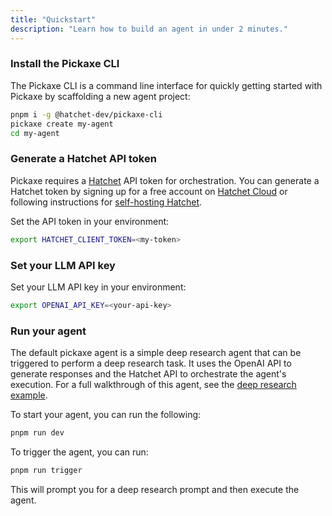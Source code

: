 ```yaml
---
title: "Quickstart"
description: "Learn how to build an agent in under 2 minutes."
---
```


### Install the Pickaxe CLI

The Pickaxe CLI is a command line interface for quickly getting started with Pickaxe by scaffolding a new agent project:

```sh
pnpm i -g @hatchet-dev/pickaxe-cli
pickaxe create my-agent
cd my-agent
```

### Generate a Hatchet API token

Pickaxe requires a [Hatchet](https://hatchet.run) API token for orchestration. You can generate a Hatchet token by signing up for a free account on [Hatchet Cloud](https://cloud.onhatchet.run) or following instructions for [self-hosting Hatchet](https://docs.hatchet.run/self-hosting).

Set the API token in your environment:

```sh
export HATCHET_CLIENT_TOKEN=<my-token>
```

### Set your LLM API key

Set your LLM API key in your environment:

```sh
export OPENAI_API_KEY=<your-api-key>
```

### Run your agent

The default pickaxe agent is a simple deep research agent that can be triggered to perform a deep research task. It uses the OpenAI API to generate responses and the Hatchet API to orchestrate the agent's execution. For a full walkthrough of this agent, see the [deep research example](./examples/deep-research).

To start your agent, you can run the following:

```sh
pnpm run dev
```

To trigger the agent, you can run:

```sh
pnpm run trigger
```

This will prompt you for a deep research prompt and then execute the agent.
